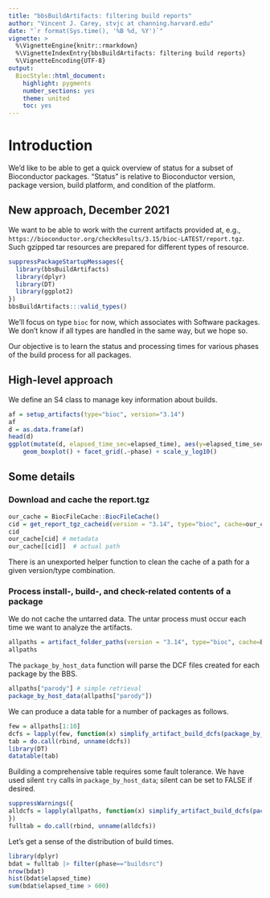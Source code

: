 ```yaml
---
title: "bbsBuildArtifacts: filtering build reports"
author: "Vincent J. Carey, stvjc at channing.harvard.edu"
date: "`r format(Sys.time(), '%B %d, %Y')`"
vignette: >
  %\VignetteEngine{knitr::rmarkdown}
  %\VignetteIndexEntry{bbsBuildArtifacts: filtering build reports}
  %\VignetteEncoding{UTF-8}
output:
  BiocStyle::html_document:
    highlight: pygments
    number_sections: yes
    theme: united
    toc: yes
---
```


# Introduction

We'd like to be able to get a quick overview of status for a
subset of Bioconductor packages.  "Status" is relative to
Bioconductor version, package version, build platform, and
condition of the platform.

## New approach, December 2021

We want to be able to work with the current artifacts provided
at, e.g., `https://bioconductor.org/checkResults/3.15/bioc-LATEST/report.tgz`.
Such gzipped tar resources are prepared for different types
of resource.

```r
suppressPackageStartupMessages({
  library(bbsBuildArtifacts)
  library(dplyr)
  library(DT)
  library(ggplot2)
})
bbsBuildArtifacts:::valid_types()
```

We'll focus on type `bioc` for now, which associates with Software packages.
We don't know if all types are handled in the same way, but we hope so.

Our objective is to learn the status and processing times for
various phases of the build process for all packages.

## High-level approach

We define an S4 class to manage key information about builds.

```r
af = setup_artifacts(type="bioc", version="3.14")
af
d = as.data.frame(af)
head(d)
ggplot(mutate(d, elapsed_time_sec=elapsed_time), aes(y=elapsed_time_sec, x=host)) + 
    geom_boxplot() + facet_grid(.~phase) + scale_y_log10() 
```

## Some details

### Download and cache the report.tgz

```r
our_cache = BiocFileCache::BiocFileCache()
cid = get_report_tgz_cacheid(version = "3.14", type="bioc", cache=our_cache)
cid
our_cache[cid] # metadata
our_cache[[cid]]  # actual path
```

There is an unexported helper function to clean the cache of
a path for a given version/type combination.

### Process install-, build-, and check-related contents of a package

We do not cache the untarred data.  The untar process must
occur each time we want to analyze the artifacts.

```r
allpaths = artifact_folder_paths(version = "3.14", type="bioc", cache=BiocFileCache::BiocFileCache())
allpaths
```

The `package_by_host_data` function will parse the DCF files
created for each package by the BBS.

```r
allpaths["parody"] # simple retrieval
package_by_host_data(allpaths["parody"])
```

We can produce a data table for a number of packages as follows.

```r
few = allpaths[1:10]
dcfs = lapply(few, function(x) simplify_artifact_build_dcfs(package_by_host_data(x)))
tab = do.call(rbind, unname(dcfs))
library(DT)
datatable(tab)
```

Building a comprehensive table requires some fault tolerance.  We
have used silent `try` calls in `package_by_host_data`; silent can
be set to FALSE if desired.

```r
suppressWarnings({
alldcfs = lapply(allpaths, function(x) simplify_artifact_build_dcfs(package_by_host_data(x)))
})
fulltab = do.call(rbind, unname(alldcfs))
```

Let's get a sense of the distribution of build times.

```r
library(dplyr)
bdat = fulltab |> filter(phase=="buildsrc")
nrow(bdat)
hist(bdat$elapsed_time)
sum(bdat$elapsed_time > 600)
```



